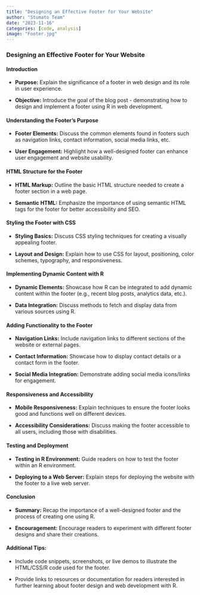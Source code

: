 ```yaml
---
title: "Designing an Effective Footer for Your Website"
author: "Stumato Team"
date: "2023-11-16"
categories: [code, analysis]
image: "Footer.jpg"
---
```


### **Designing an Effective Footer for Your Website** 

#### Introduction

-   **Purpose:** Explain the significance of a footer in web design and its role in user experience.

-   **Objective:** Introduce the goal of the blog post - demonstrating how to design and implement a footer using R in web development.

#### Understanding the Footer's Purpose

-   **Footer Elements:** Discuss the common elements found in footers such as navigation links, contact information, social media links, etc.

-   **User Engagement:** Highlight how a well-designed footer can enhance user engagement and website usability.

#### HTML Structure for the Footer

-   **HTML Markup:** Outline the basic HTML structure needed to create a footer section in a web page.

-   **Semantic HTML:** Emphasize the importance of using semantic HTML tags for the footer for better accessibility and SEO.

#### Styling the Footer with CSS

-   **Styling Basics:** Discuss CSS styling techniques for creating a visually appealing footer.

-   **Layout and Design:** Explain how to use CSS for layout, positioning, color schemes, typography, and responsiveness.

#### Implementing Dynamic Content with R

-   **Dynamic Elements:** Showcase how R can be integrated to add dynamic content within the footer (e.g., recent blog posts, analytics data, etc.).

-   **Data Integration:** Discuss methods to fetch and display data from various sources using R.

#### Adding Functionality to the Footer

-   **Navigation Links:** Include navigation links to different sections of the website or external pages.

-   **Contact Information:** Showcase how to display contact details or a contact form in the footer.

-   **Social Media Integration:** Demonstrate adding social media icons/links for engagement.

#### Responsiveness and Accessibility

-   **Mobile Responsiveness:** Explain techniques to ensure the footer looks good and functions well on different devices.

-   **Accessibility Considerations:** Discuss making the footer accessible to all users, including those with disabilities.

#### Testing and Deployment

-   **Testing in R Environment:** Guide readers on how to test the footer within an R environment.

-   **Deploying to a Web Server:** Explain steps for deploying the website with the footer to a live web server.

#### Conclusion

-   **Summary:** Recap the importance of a well-designed footer and the process of creating one using R.

-   **Encouragement:** Encourage readers to experiment with different footer designs and share their creations.

#### Additional Tips:

-   Include code snippets, screenshots, or live demos to illustrate the HTML/CSS/R code used for the footer.

-   Provide links to resources or documentation for readers interested in further learning about footer design and web development with R.
